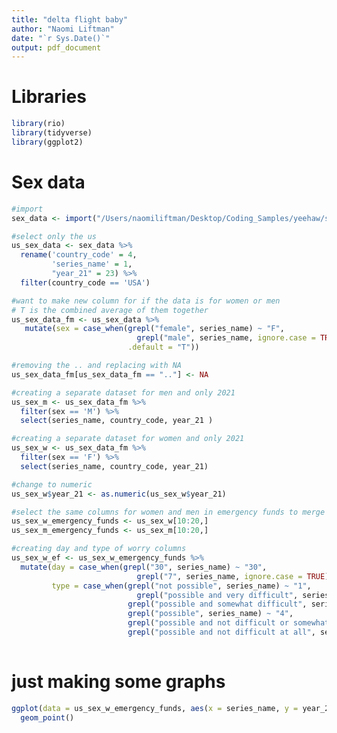 ```yaml
---
title: "delta flight baby"
author: "Naomi Liftman"
date: "`r Sys.Date()`"
output: pdf_document
---
```


# Libraries
```r
library(rio)
library(tidyverse)
library(ggplot2)
```

# Sex data 
```r
#import
sex_data <- import("/Users/naomiliftman/Desktop/Coding_Samples/yeehaw/sex data/P_Data_Extract_From_Gender_Statistics/1b582265-9e0a-4fd5-8345-4828993b72ba_Data.csv")

#select only the us
us_sex_data <- sex_data %>% 
  rename('country_code' = 4,
         'series_name' = 1,
         "year_21" = 23) %>% 
  filter(country_code == 'USA') 

#want to make new column for if the data is for women or men 
# T is the combined average of them together 
us_sex_data_fm <- us_sex_data %>%  
   mutate(sex = case_when(grepl("female", series_name) ~ "F",
                            grepl("male", series_name, ignore.case = TRUE) ~ "M",
                          .default = "T"))

#removing the .. and replacing with NA
us_sex_data_fm[us_sex_data_fm == ".."] <- NA

#creating a separate dataset for men and only 2021
us_sex_m <- us_sex_data_fm %>% 
  filter(sex == 'M') %>% 
  select(series_name, country_code, year_21 )

#creating a separate dataset for women and only 2021
us_sex_w <- us_sex_data_fm %>% 
  filter(sex == 'F') %>% 
  select(series_name, country_code, year_21) 

#change to numeric 
us_sex_w$year_21 <- as.numeric(us_sex_w$year_21)

#select the same columns for women and men in emergency funds to merge later
us_sex_w_emergency_funds <- us_sex_w[10:20,]
us_sex_m_emergency_funds <- us_sex_m[10:20,]

#creating day and type of worry columns 
us_sex_w_ef <- us_sex_w_emergency_funds %>% 
  mutate(day = case_when(grepl("30", series_name) ~ "30",
                            grepl("7", series_name, ignore.case = TRUE) ~ "7"),
         type = case_when(grepl("not possible", series_name) ~ "1",
                            grepl("possible and very difficult", series_name, ignore.case = TRUE) ~ "2",
                          grepl("possible and somewhat difficult", series_name, ignore.case = TRUE) ~ "3",
                          grepl("possible", series_name) ~ "4",
                          grepl("possible and not difficult or somewhat difficult", series_name) ~ "5",
                          grepl("possible and not difficult at all", series_name) ~ "6"))
  
```

# just making some graphs

```r
ggplot(data = us_sex_w_emergency_funds, aes(x = series_name, y = year_21)) + 
  geom_point()
```


